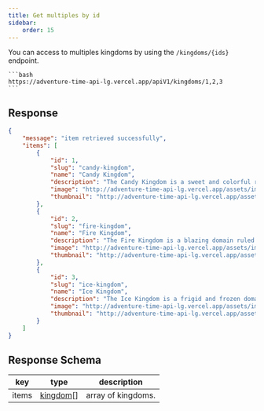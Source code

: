 ```yaml
---
title: Get multiples by id
sidebar:
    order: 15
---
```


You can access to multiples kingdoms by using the `/kingdoms/{ids}` endpoint.

    ```bash
    https://adventure-time-api-lg.vercel.app/apiV1/kingdoms/1,2,3
    ```
## Response
```json
{
    "message": "item retrieved successfully",
    "items": [
        {
            "id": 1,
            "slug": "candy-kingdom",
            "name": "Candy Kingdom",
            "description": "The Candy Kingdom is a sweet and colorful realm ruled by Princess Bubblegum. Known for its sugary landscapes and candy citizens, it is a hub of scientific innovation and enchanting adventures. The kingdom thrives on a blend of science and magic, creating a whimsical and delightful atmosphere.",
            "image": "http://adventure-time-api-lg.vercel.app/assets/images/kingdoms/candy-kingdom.webp",
            "thumbnail": "http://adventure-time-api-lg.vercel.app/assets/images/kingdoms/candy-kingdom-thumbnail.webp"
        },
        {
            "id": 2,
            "slug": "fire-kingdom",
            "name": "Fire Kingdom",
            "description": "The Fire Kingdom is a blazing domain ruled by Flame Princess. It is a realm of intense heat and fiery landscapes, inhabited by flame-based creatures and subjects. The Fire Kingdom is known for its passionate and sometimes volatile nature, reflecting the element of fire that defines its existence.",
            "image": "http://adventure-time-api-lg.vercel.app/assets/images/kingdoms/fire-kingdom.webp",
            "thumbnail": "http://adventure-time-api-lg.vercel.app/assets/images/kingdoms/fire-kingdom-thumbnail.webp"
        },
        {
            "id": 3,
            "slug": "ice-kingdom",
            "name": "Ice Kingdom",
            "description": "The Ice Kingdom is a frigid and frozen domain ruled by the Ice King and formerly by the Snow Golem. It is a land of ice and snow, inhabited by penguins and other cold-weather creatures. The Ice Kingdom is known for its harsh weather and climate, as well as its unique inhabitants.",
            "image": "http://adventure-time-api-lg.vercel.app/assets/images/kingdoms/ice-kingdom.webp",
            "thumbnail": "http://adventure-time-api-lg.vercel.app/assets/images/kingdoms/ice-kingdom-thumbnail.webp"
        }
    ]
}
```	

## Response Schema
| key            | type                                                    | description                                           |
| -------------- | ------------------------------------------------------- | ----------------------------------------------------- |
| items           | [kingdom](/docs/kingdoms/getone/#kingdom-model)[] | array of kingdoms.                                  |

